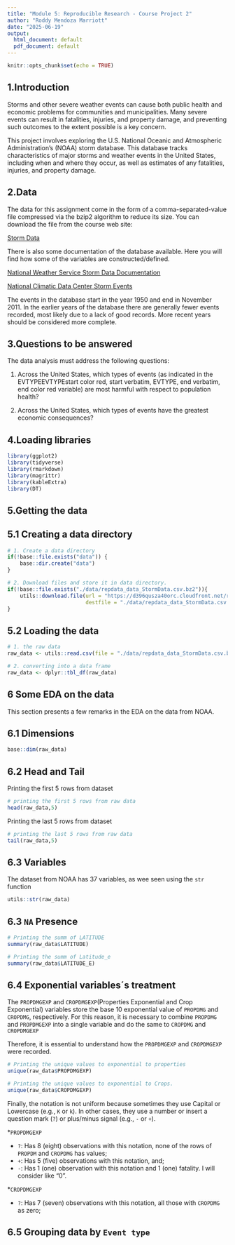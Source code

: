 ```yaml
---
title: "Module 5: Reproducible Research - Course Project 2"
author: "Roddy Mendoza Marriott"
date: "2025-06-19"
output:
  html_document: default
  pdf_document: default
---
```

```r
knitr::opts_chunk$set(echo = TRUE)
```


## 1.Introduction

Storms and other severe weather events can cause both public health and economic problems for communities and municipalities. Many severe events can result in fatalities, injuries, and property damage, and preventing such outcomes to the extent possible is a key concern.

This project involves exploring the U.S. National Oceanic and Atmospheric Administration's (NOAA) storm database. This database tracks characteristics of major storms and weather events in the United States, including when and where they occur, as well as estimates of any fatalities, injuries, and property damage.

## 2.Data

The data for this assignment come in the form of a comma-separated-value file compressed via the bzip2 algorithm to reduce its size. You can download the file from the course web site:

[Storm Data](https://d396qusza40orc.cloudfront.net/repdata%2Fdata%2FStormData.csv.bz2)

There is also some documentation of the database available. Here you will find how some of the variables are constructed/defined.

[National Weather Service Storm Data Documentation](https://d396qusza40orc.cloudfront.net/repdata%2Fpeer2_doc%2Fpd01016005curr.pdf)

[National Climatic Data Center Storm Events](https://d396qusza40orc.cloudfront.net/repdata%2Fpeer2_doc%2FNCDC%20Storm%20Events-FAQ%20Page.pdf)

The events in the database start in the year 1950 and end in November 2011. In the earlier years of the database there are generally fewer events recorded, most likely due to a lack of good records. More recent years should be considered more complete.


## 3.Questions to be answered 

The data analysis must address the following questions:

1. Across the United States, which types of events (as indicated in the EVTYPEEVTYPEstart color red, start verbatim, EVTYPE, end verbatim, end color red variable) are most harmful with respect to population health?

2. Across the United States, which types of events have the greatest economic consequences?


## 4.Loading libraries
```r
library(ggplot2)
library(tidyverse)
library(rmarkdown)
library(magrittr)
library(kableExtra)
library(DT)
```


## 5.Getting the data
## 5.1 Creating a data directory

```r
# 1. Create a data directory
if(!base::file.exists("data")) {
    base::dir.create("data")
}

# 2. Download files and store it in data directory.
if(!base::file.exists("./data/repdata_data_StormData.csv.bz2")){
    utils::download.file(url = "https://d396qusza40orc.cloudfront.net/repdata%2Fdata%2FStormData.csv.bz2",
                         destfile = "./data/repdata_data_StormData.csv.bz2")
}
```


## 5.2 Loading the data

```r
# 1. the raw data
raw_data <- utils::read.csv(file = "./data/repdata_data_StormData.csv.bz2")
```

```r
# 2. converting into a data frame 
raw_data <- dplyr::tbl_df(raw_data)
```


## 6 Some EDA on the data

This section presents a few remarks in the EDA on the data from NOAA.

## 6.1 Dimensions 

```r
base::dim(raw_data)
```

## 6.2 Head and Tail

Printing the first 5 rows from dataset

```r
# printing the first 5 rows from raw data
head(raw_data,5)
```


Printing the last 5 rows from dataset

```r
# printing the last 5 rows from raw data
tail(raw_data,5)
```


## 6.3 Variables

The dataset from NOAA has 37 variables, as wee seen using the `str` function

```r
utils::str(raw_data)
```

## 6.3 `NA` Presence

```r
# Printing the summ of LATITUDE
summary(raw_data$LATITUDE)
```

```r
# Printing the summ of Latitude_e
summary(raw_data$LATITUDE_E)
```


## 6.4 Exponential variables´s treatment

The `PROPDMGEXP` and `CROPDMGEXP`(Properties Exponential and Crop Exponential) variables store the base 10 exponential value of `PROPDMG` and `CROPDMG`,
respectively. For this reason, it is necessary to combine `PROPDMG` and `PROPDMGEXP` into a single variable and do the same to `CROPDMG` and `CROPDMGEXP`

Therefore, it is essential to understand how the `PROPDMGEXP` and `CROPDMGEXP` were recorded.


```r
# Printing the unique values to exponential to properties
unique(raw_data$PROPDMGEXP)
```

```r
# Printing the unique values to exponential to Crops.
unique(raw_data$CROPDMGEXP)
```

Finally, the notation is not uniform because sometimes they use Capital or Lowercase (e.g., `K` or `k`). In other cases, they use a number or insert a question mark (`?`) or plus/minus signal (e.g., `-` or `+`).

*`PROPDMGEXP`

  + `?`: Has 8 (eight) observations with this notation, none of the rows of `PROPDM` and `CROPDMG` has values;
  + `+`: Has 5 (five) observations with this notation, and;
  + `-`: Has 1 (one) observation with this notation and 1 (one) fatality. I will consider like “0”.


*`CROPDMGEXP`

  + `?`: Has 7 (seven) observations with this notation, all those with `CROPDMG` as zero;


## 6.5 Grouping data by `Event type`





